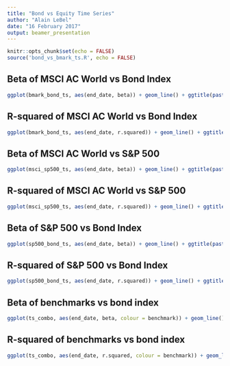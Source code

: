```yaml
---
title: "Bond vs Equity Time Series"
author: "Alain LeBel"
date: "16 February 2017"
output: beamer_presentation
---
```


```r
knitr::opts_chunk$set(echo = FALSE)
source('bond_vs_bmark_ts.R', echo = FALSE)
```

## Beta of MSCI AC World vs Bond Index
```r
ggplot(bmark_bond_ts, aes(end_date, beta)) + geom_line() + ggtitle(paste(bmark_code, " vs Bond:  Beta", sep=""))
```

## R-squared of MSCI AC World vs Bond Index
```r
ggplot(bmark_bond_ts, aes(end_date, r.squared)) + geom_line() + ggtitle(paste(bmark_code, " vs Bond:  R-squared", sep = ""))
```

## Beta of MSCI AC World vs S&P 500
```r
ggplot(msci_sp500_ts, aes(end_date, beta)) + geom_line() + ggtitle(paste(bmark_code, " vs S&P 500:  Beta", sep = ""))
```

## R-squared of MSCI AC World vs S&P 500
```r
ggplot(msci_sp500_ts, aes(end_date, r.squared)) + geom_line() + ggtitle(paste(bmark_code, " vs S&P 500:  R-squared", sep = ""))
```

## Beta of S&P 500 vs Bond Index 
```r
ggplot(sp500_bond_ts, aes(end_date, beta)) + geom_line() + ggtitle(paste(sp500_code, " vs Bond:  Beta", sep = ""))
```

## R-squared of S&P 500 vs Bond Index 
```r
ggplot(sp500_bond_ts, aes(end_date, r.squared)) + geom_line() + ggtitle(paste(sp500_code, " vs Bond:  R-squared", sep = ""))
```

## Beta of benchmarks vs bond index
```r
ggplot(ts_combo, aes(end_date, beta, colour = benchmark)) + geom_line() + ggtitle("Benchmarks vs Bond:  Beta")
```

## R-squared of benchmarks vs bond index
```r
ggplot(ts_combo, aes(end_date, r.squared, colour = benchmark)) + geom_line() + ggtitle("Benchmarks vs Bond:  R-squared")
```
